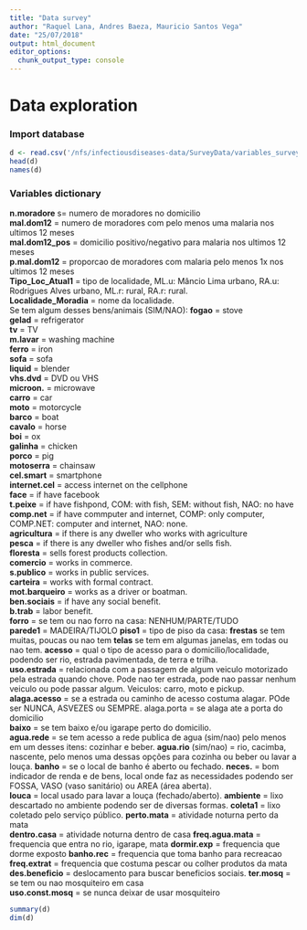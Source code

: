 ```yaml
---
title: "Data survey"
author: "Raquel Lana, Andres Baeza, Mauricio Santos Vega"
date: "25/07/2018"
output: html_document
editor_options: 
  chunk_output_type: console
---
```


# Data exploration

### Import database
```r
d <- read.csv('/nfs/infectiousdiseases-data/SurveyData/variables_survey.csv')
head(d)
names(d)

```

### Variables dictionary
**n.moradore** s= numero de moradores no domicilio  
**mal.dom12** = numero de moradores com pelo menos uma malaria nos ultimos 12 meses  
**mal.dom12_pos** = domicilio positivo/negativo para malaria nos ultimos 12 meses  
**p.mal.dom12** = proporcao de moradores com malaria pelo menos 1x nos ultimos 12 meses  
**Tipo_Loc_Atual1** = tipo de localidade, ML.u: Mâncio Lima urbano, RA.u: Rodrigues Alves urbano, ML.r: rural, RA.r: rural.  
**Localidade_Moradia** = nome da localidade.    
Se tem algum desses bens/animais (SIM/NAO):
**fogao** = stove                
**gelad** = refrigerator              
**tv** =  TV                 
**m.lavar** = washing machine            
**ferro** = iron  
**sofa** = sofa  
**liquid** =  blender  
**vhs.dvd** = DVD ou VHS            
**microon.** =  microwave           
**carro** = car               
**moto** =  motorcycle  
**barco** = boat              
**cavalo** =  horse  
**boi** = ox  
**galinha** = chicken  
**porco** = pig              
**motoserra** = chainsaw  
**cel.smart** = smartphone  
**internet.cel** = access internet on the cellphone    
**face** =  if have facebook              
**t.peixe** = if have fishpond, COM: with fish, SEM: without fish, NAO: no have  
**comp.net** = if have commputer and internet, COMP: only computer, COMP.NET: computer and internet, NAO: none.  
**agricultura** = if there is any dweller who works with agriculture  
**pesca** = if there is any dweller who fishes and/or sells fish.               
**floresta** =  sells forest products collection.  
**comercio** =  works in commerce.  
**s.publico** = works in public services.  
**carteira** =  works with formal contract.            
**mot.barqueiro** = works as a driver or boatman.  
**ben.sociais** = if have any social benefit.  
**b.trab** =  labor benefit.  
**forro** = se tem ou nao forro na casa: NENHUM/PARTE/TUDO   
**parede1** =  MADEIRA/TIJOLO
**piso1** = tipo de piso da casa: 
**frestas** se tem muitas, poucas ou nao tem
**telas** se tem em algumas janelas, em todas ou nao tem.
**acesso** = qual o tipo de acesso para o domicilio/localidade, podendo ser rio, estrada pavimentada, de terra e trilha.  
**uso.estrada** = relacionada com a passagem de algum veiculo motorizado pela estrada quando chove. Pode nao ter estrada, pode nao passar nenhum veiculo ou pode passar algum. Veiculos: carro, moto e pickup.  
**alaga.acesso** = se a estrada ou caminho de acesso costuma alagar. POde ser NUNCA, ASVEZES ou SEMPRE. alaga.porta = se alaga ate a porta do domicilio  
**baixo** = se tem baixo e/ou igarape perto do domicilio.  
**agua.rede** = se tem acesso a rede publica de agua (sim/nao) pelo menos em um desses itens: cozinhar e beber.
**agua.rio** (sim/nao) = rio, cacimba, nascente, pelo menos uma dessas opções para cozinha ou beber ou lavar a louça.
**banho** = se o local de banho é aberto ou fechado.
**neces.** = bom indicador de renda e de bens, local onde faz as necessidades podendo ser FOSSA, VASO (vaso sanitário) ou AREA (área aberta).  
**louca** = local usado para lavar a louça (fechado/aberto).
**ambiente** = lixo descartado no ambiente podendo ser de diversas formas.
**coleta1** = lixo coletado pelo serviço público.
**perto.mata** = atividade noturna perto da mata  
**dentro.casa** = atividade noturna dentro de casa
**freq.agua.mata** = frequencia que entra no rio, igarape, mata
**dormir.exp** = frequencia que dorme exposto
**banho.rec** = frequencia que toma banho para recreacao
**freq.extrat** = frequencia que costuma pescar ou colher produtos da mata
**des.beneficio** = deslocamento para buscar beneficios sociais.
**ter.mosq** = se tem ou nao mosquiteiro em casa  
**uso.const.mosq** = se nunca deixar de usar mosquiteiro  


```r
summary(d)
dim(d)
```

